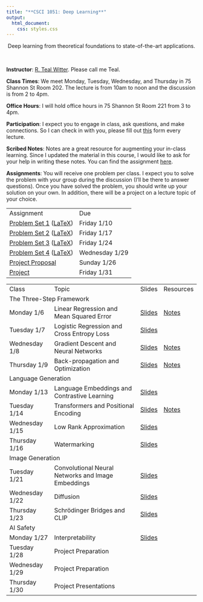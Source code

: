 ```yaml
---
title: "**CSCI 1051: Deep Learning**"
output:
  html_document:
    css: styles.css
---
```


<center>
Deep learning from theoretical foundations to state-of-the-art applications.
</center>

<br>

<div class="row">
  <div class="col" markdown="1">
  **Instructor**: [R. Teal Witter](https://www.rtealwitter.com/). Please call me Teal.
  
  **Class Times**: We meet Monday, Tuesday, Wednesday, and Thursday in 75 Shannon St Room 202. The lecture is from 10am to noon and the discussion is from 2 to 4pm.
  
  **Office Hours**: I will hold office hours in 75 Shannon St Room 221 from 3 to 4pm.
  
  **Participation**: I expect you to engage in class, ask questions, and make connections. So I can check in with you, please fill out [this](https://forms.gle/92hyvcHtCw4m62DWA) form every lecture.

  **Scribed Notes**: Notes are a great resource for augmenting your in-class learning. Since I updated the material in this course, I would like to ask for your help in writing these notes. You can find the assignment [here](notes/assignment.pdf).
    
  </div>
  <div class="col" markdown="1">
  **Assignments**: You will receive one problem per class. I expect you to solve the problem with your group during the discussion (I'll be there to answer questions). Once you have solved the problem, you should write up your solution on your own. In addition, there will be a project on a lecture topic of your choice.
  
  <table style="width: 100%; border-collapse: collapse;">
  <tr>
    <td>Assignment</td>
    <td>Due</td>
  </tr>
  <tr>
    <td>[Problem Set 1](psets/pset1.pdf) ([LaTeX](psets/pset1.tex))</td>
    <td>Friday 1/10</td>
  </tr>
  <tr>
    <td>[Problem Set 2](psets/pset2.pdf) ([LaTeX](psets/pset2.tex))</td>
    <td>Friday 1/17</td>
  </tr>
  <tr>
    <td>[Problem Set 3](psets/pset3.pdf) ([LaTeX](psets/pset3.tex))</td>
    <td>Friday 1/24</td>
  </tr>
  <tr>
    <td>[Problem Set 4](psets/pset4.pdf) ([LaTeX](psets/pset4.tex))</td>
    <td>Wednesday 1/29</td>
  </tr>
  <tr>
    <td>[Project Proposal](project/proposal.pdf)</td>
    <td>Sunday 1/26</td>
  </tr>
  <tr>
    <td>[Project](project/project.pdf)</td>
    <td>Friday 1/31</td>
  </tr>
</table>

  </div>
</div>

<table style="width: 100%; border-collapse: collapse;">
  <tr>
    <td>Class</td>
    <td>Topic</td>
    <td>Slides</td>
    <td>Resources</td>
  </tr>
  <tr class="section-header">
    <td colspan="4" >The Three-Step Framework</td>
  </tr>
  <tr>
    <td>Monday 1/6</td>
    <td>Linear Regression and Mean Squared Error</td>
    <td>[Slides](slides/01_regression.pdf)</td>
    <td>[Notes](notes/01_regression.html)</td>
  </tr>
  <tr>
    <td>Tuesday 1/7</td>
    <td>Logistic Regression and Cross Entropy Loss</td>
    <td>[Slides](slides/02_logistic.pdf)</td>
    <td></td>
  </tr>
  <tr>
    <td>Wednesday 1/8</td>
    <td>Gradient Descent and Neural Networks</td>
    <td>[Slides](slides/03_networks.pdf)</td>
    <td>[Notes](https://chinmayhegde.github.io/dl-notes/notes/lecture02/)</td>
  </tr>
  <tr>
    <td>Thursday 1/9</td>
    <td>Back-propagation and Optimization</td>
    <td>[Slides](slides/04_optimization.pdf)</td>
    <td>[Notes](https://chinmayhegde.github.io/dl-notes/notes/lecture03/)</td>
  </tr>
  <tr class="section-header">
    <td colspan="4">Language Generation</td>
  </tr>
  <tr>
    <td>Monday 1/13</td>
    <td>Language Embeddings and Contrastive Learning</td>
    <td>[Slides](slides/05_language.pdf)</td>
    <td></td>
  </tr>
  <tr>
    <td>Tuesday 1/14</td>
    <td>Transformers and Positional Encoding</td>
    <td>[Slides](slides/06_transformers.pdf)</td>
    <td>[Notes](notes/06_TransformersPositionalEncoding.html)</td>
  </tr>
  <tr>
    <td>Wednesday 1/15</td>
    <td>Low Rank Approximation</td>
    <td>[Slides](slides/07_lora.pdf)</td>
    <td></td>
  </tr>
  <tr>
    <td>Thursday 1/16</td>
    <td>Watermarking</td>
    <td>[Slides](slides/08_watermarking.pdf)</td>
    <td></td>
  </tr>
  <tr class="section-header">
    <td colspan="4" >Image Generation</td>
  </tr>
  <tr>
    <td>Tuesday 1/21</td>
    <td>Convolutional Neural Networks and Image Embeddings</td>
    <td>[Slides](slides/09_image_embeddings.pdf)</td>
    <td></td>
  </tr>
  <tr>
    <td>Wednesday 1/22</td>
    <td>Diffusion</td>
    <td>[Slides](slides/10_diffusion.pdf)</td>
    <td></td>
  </tr>
  <tr>
    <td>Thursday 1/23</td>
    <td>Schrödinger Bridges and CLIP</td>
    <td>[Slides](slides/11_schroedinger.pdf)</td>
    <td></td>
  </tr>
  <tr class="section-header">
    <td colspan="4" >AI Safety</td>
  </tr>
  <tr>
    <td>Monday 1/27</td>
    <td>Interpretability</td>
    <td>[Slides](slides/12_interpretability.pdf)</td>
    <td></td>
  </tr>
  <tr>
    <td>Tuesday 1/28</td>
    <td>Project Preparation</td>
    <td></td>
    <td></td>
  </tr>
  <tr>
    <td>Wednesday 1/29</td>
    <td>Project Preparation</td>
    <td></td>
    <td></td>
  </tr>
  <tr>
    <td>Thursday 1/30</td>
    <td>Project Presentations</td>
    <td></td>
    <td></td>
  </tr>
</table>

